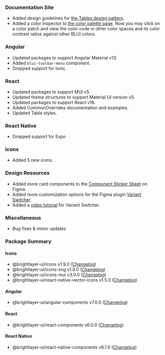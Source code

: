 ### Documentation Site

-   Added design guidelines for [the Tables design pattern](/patterns/tables).
-   Added a color inspector to [the color palette page](/style/color). Now you may click on a color patch and view the color code in other color spaces and its color contrast ratios against other BLUI colors.

### Angular

-   Updated packages to support Angular Material v13.
-   Added `blui-toolbar-menu` component.
-   Dropped support for Ionic.

### React

-   Updated packages to support MUI v5.
-   Updated theme structures to support Material UI version v5.
-   Updated packages to support React v18.
-   Added CommonOverrides documentation and examples.
-   Updated Table styles.

### React Native

-   Dropped support for Expo

### Icons

-   Added 5 new icons.

### Design Resources

-   Added more card components to the [Component Sticker Sheet](https://www.figma.com/community/file/1024360297793425107) on Figma.
-   Added more customization options for the Figma plugin [Variant Switcher](https://www.figma.com/community/plugin/971482182464094790).
-   Added a [video tutorial](https://www.youtube.com/watch?v=JBiuas4_Occ) for Variant Switcher.

### Miscellaneous

-   Bug fixes & minor updates

### Package Summary

#### Icons

-   @brightlayer-ui/icons v1.9.0 ([Changelog](https://github.com/brightlayer-ui/icons/blob/master/CHANGELOG.md))
-   @brightlayer-ui/icons-svg v1.9.0 ([Changelog](https://github.com/brightlayer-ui/icons/blob/master/CHANGELOG.md))
-   @brightlayer-ui/icons-mui v3.0.0 ([Changelog](https://github.com/brightlayer-ui/icons/blob/master/mui/CHANGELOG.md))
-   @brightlayer-ui/react-native-vector-icons v1.5.0 ([Changelog](https://github.com/brightlayer-ui/icons/blob/master/rn-vector/CHANGELOG.md))

#### Angular

-   @brightlayer-ui/angular-components v7.0.0 ([Changelog](https://github.com/brightlayer-ui/angular-component-library/blob/master/CHANGELOG.md))

#### React

-   @brightlayer-ui/react-components v6.0.0 ([Changelog](https://github.com/brightlayer-ui/react-component-library/blob/master/CHANGELOG.md))

#### React Native

-   @brightlayer-ui/react-native-components v6.1.0 ([Changelog](https://github.com/brightlayer-ui/react-native-component-library/blob/master/CHANGELOG.md))
